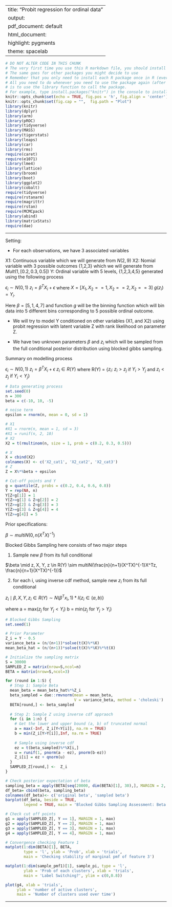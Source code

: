
---
title: "Probit regression for ordinal data"
output:
  pdf_document: default
  html_document:
    highlight: pygments
    theme: spacelab
---

```r
# DO NOT ALTER CODE IN THIS CHUNK
# The very first time you use this R markdown file, you should install each of the packages below.
# The same goes for other packages you might decide to use
# Remember that you only need to install each R package once in R (ever -- unless you change computers).
# All you need to do whenever you need to use the package again (after restarting the R session),
# is to use the library function to call the package.
# For example, type install.packages("knitr") in the console to install the knitr package. 
knitr::opts_chunk$set(echo = TRUE, fig.pos = 'h', fig.align = 'center')
knitr::opts_chunk$set(fig.cap = "",  fig.path = "Plot")
library(knitr)
library(dplyr)
library(arm)
library(pROC)
library(tidyverse)
library(MASS)
library(tigerstats)
library(leaps)
library(car)
library(rms)
require(caret)
require(e1071)
library(lme4) 
library(lattice)
library(broom)
library(boot)
library(ggplot2)
library(cobalt)
require(tidyverse)
require(rstanarm)
require(magrittr)
require(rstan)
require(MCMCpack)
library(abind)
library(matrixStats)
require(dae)
```

* * *

Setting: 

- For each observations, we have 3 associated variables

X1: Continuous variable which we will generate from $N(2, 9)$
X2: Nomial variable with 3 possible outcomes {1,2,3} which we will generate from $Mult(1, [0.2, 0.3, 0.5])$
Y: Ordinal variable with 5 levels, {1,2,3,4,5} generated using the following process

$\epsilon_i \sim N(0,1)$
$z_i = \beta^TX_i + \epsilon$ where $X = [X_1, X_2==1, X_2==2, X_2==3]$
$g(z_i) = Y_i$.

Here $\beta = [5, 1, 4, 7]$ and function $g$ will be the binning function which will bin data into 5 different bins corresponding to 5 possible ordinal outcome.

- We will try to model Y conditioned on other variables (X1, and X2) using probit regression with latent variable Z with rank likelihood on parameter Z.

- We have two unknown parameters $\beta$ and $z_i$ which will be sampled from the full conditional posterior distribution using blocked gibbs sampling.

Summary on modelling process

$\epsilon_i \sim N(0,1)$
$z_i = \beta^TX_i + \epsilon$
$z_i \in R(Y)$ where R(Y) = {$z_i$: $z_i > z_j$ if $Y_i > Y_j$ and $z_i < z_j$ if $Y_i < Y_j$}

```r
# Data generating process
set.seed(0)
n = 300
beta = c(-10, 10, -5)

# noise term
epsilon = rnorm(n, mean = 0, sd = 1)

# X1
#X1 = rnorm(n, mean = 1, sd = 3)
#X1 = runif(n, 2, 10)
# X2
X2 = t(rmultinom(n, size = 1, prob = c(0.2, 0.3, 0.5)))

# X
X = cbind(X2)
colnames(X) <- c('X2_cat1', 'X2_cat2', 'X2_cat3')
# Z
Z = X%*%beta + epsilon

# Cut-off points and Y
g = quantile(Z, probs = c(0.2, 0.4, 0.6, 0.8))
Y = rep(NA, n)
Y[Z<g[1]] = 1
Y[Z>=g[1] & Z<g[2]] = 2
Y[Z>=g[2] & Z<g[3]] = 3
Y[Z>=g[3] & Z<g[4]] = 4
Y[Z>=g[4]] = 5
```

Prior specifications:

$\beta \sim multi N(0, n(X^TX)^{-1})$

Blocked Gibbs Sampling here consists of two major steps 

1. Sample new $\beta$ from its full conditional

$\beta \mid z, X, Y, z \in R(Y) \sim multiN(\frac{n}{n+1}(X^TX)^{-1}X^Tz, \frac{n}{n+1}(X^TX)^{-1})$

2. for each i, using inverse cdf method, sample new $z_i$ from its full conditional 

$z_i \mid \beta, X, Y, z_i \in R(Y) \sim N(\beta^Tx_i, 1)*I\{z_i \in (a,b)\}$

where 
a = max($z_j$ for $Y_j < Y_i$)
b = min($z_j$ for $Y_j > Y_i$)

```r
# Blocked Gibbs Sampling
set.seed(1)

# Prior Parameter
Z_i = Y - 0.5
variance_beta = (n/(n+1))*solve(t(X)%*%X)
mean_beta_hat = (n/(n+1))*solve(t(X)%*%X)%*%t(X)

# Initialize the sampling matrix
S = 30000
SAMPLED_Z = matrix(nrow=S,ncol=n)
BETA = matrix(nrow=S,ncol=3)

for (round in 1:S) {
  # Step 1: Sample Beta
  mean_beta = mean_beta_hat%*%Z_i
  beta_sampled = dae::rmvnorm(mean = mean_beta, 
                              V = variance_beta, method = 'choleski')
  BETA[round,] <- beta_sampled
  
  # Step 2: Sample Z using inverse cdf appraoch
  for (i in 1:n) {
    # Get the lower and upper bound (a, b) of truncated normal
    a = max(-Inf, Z_i[Y<Y[i]], na.rm = TRUE)
    b = min(Z_i[Y>Y[i]],Inf, na.rm = TRUE)
    
    # Sample using inverse cdf
    ez = t(beta_sampled)%*%X[i,]
    u = runif(1, pnorm(a - ez), pnorm(b-ez))
    Z_i[i] = ez + qnorm(u)
  }
  SAMPLED_Z[round,] <-  Z_i
}
```

```r
# Check posterior expectation of beta
sampling_beta = apply(BETA[seq(20000, dim(BETA)[1], 30),], MARGIN = 2, mean)
df_beta= cbind(beta, sampling_beta)
colnames(df_beta)<- c('original beta', 'sampled beta')
barplot(df_beta, beside = TRUE, 
        legend = TRUE, main = 'Blocked Gibbs Sampling Assessment: Beta')
```

```r
# Check cut off points
g1 = apply(SAMPLED_Z[, Y == 1], MARGIN = 1, max)
g2 = apply(SAMPLED_Z[, Y == 2], MARGIN = 1, max)
g3 = apply(SAMPLED_Z[, Y == 3], MARGIN = 1, max)
g4 = apply(SAMPLED_Z[, Y == 4], MARGIN = 1, max)
```


```r
# Convergence checking Feature 1
matplot(1:dim(BETA)[1], BETA, 
        type = 'l', ylab = 'Prob', xlab = 'trials', 
        main = 'Checking stability of marginal pmf of feature 3')

```


```r
matplot(1:dim(sample_pmf1)[1], sample_pi, type = 'l', 
        ylab = 'Prob of each clusters', xlab = 'trials', 
        main = 'Label Switching?', ylim = c(0,0.8))

```

```r
plot(g4, xlab = 'trials', 
     ylab = 'number of active clusters', 
     main = 'Number of clusters used over time')
```

* * *



